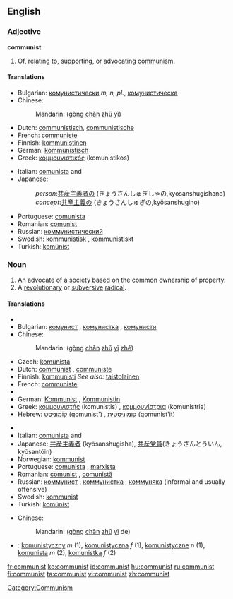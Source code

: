 {{see|Communist}}
==English==

===Adjective===
'''communist'''

# Of, relating to, supporting, or advocating [[communism]].

====Translations====
{{trans-top|of or relating to communism}}
* Bulgarian: [[комунистически]] ''m, n, pl.'', [[комунистическа]] {{f}}
* Chinese:
*: Mandarin: {{zh-ts|[[共產]][[主義]]|[[共产]][[主义]]}} ([[gòng]] [[chǎn]] [[zhǔ]] [[yì]])
* Dutch: [[communistisch]], [[communistische]]
* French: [[communiste]] {{m|f}}
* Finnish: [[kommunistinen]]
* German: [[kommunistisch]]
* Greek: [[κομμουνιστικός]] (komunistikos) {{m}}
{{trans-mid}}
* Italian: [[comunista]] {{m}} and {{f}}
* Japanese:
*: ''person'':[[共産主義者]]の (きょうさんしゅぎしゃの,kyōsanshugishano)
*: ''concept'':[[共産主義]]の (きょうさんしゅぎの,kyōsanshugino)
* Portuguese: [[comunista]] {{c}}
* Romanian: [[comunist]]
* Russian: [[коммунистический]]
* Swedish: [[kommunistisk]] {{c}}, [[kommunistiskt]] {{n}}
* Turkish: [[komünist]]
{{trans-bottom}}

===Noun===
{{en-noun}}

# An advocate of a society based on the common ownership of property.
# A [[revolutionary]] or [[subversive]] [[radical]].

====Translations====
{{trans-top|person who follows a communist or Marxist-Leninist philosophy}}
* {{trreq|Armenian}}
* Bulgarian: [[комунист]] {{m}}, [[комунистка]] {{f}}, [[комунисти]] {{p}}
* Chinese:
*: Mandarin: {{zh-ts|[[共產]][[主義]][[者]]|[[共产]][[主义]][[者]]}} ([[gòng]] [[chǎn]] [[zhǔ]] [[yì]] [[zhě]])
* Czech: [[komunista]] {{f}}
* Dutch: [[communist]] {{m}}, [[communiste]] {{f}}
* Finnish: [[kommunisti]] ''See also:'' [[taistolainen]]
* French: [[communiste]] {{m|f}}
* {{trreq|Georgian}}
* German: [[Kommunist]] {{m}}, [[Kommunistin]] {{f}}
* Greek: [[κομμουνιστής]] (komunistis) {{m}}, [[κομμουνίστρια]] (komunistria) {{f}}
* Hebrew: [[קומוניסט|קוֹמוּנִיסְט]] (qomunist') {{m}}, [[קומוניסטית]] (qomunist'it) {{f}}
{{trans-mid}}
* {{trreq|Hungarian}}
* Italian: [[comunista]] {{m}} and {{f}}
* Japanese: [[共産主義者]] (kyōsanshugisha), [[共産党員]](きょうさんとういん, kyōsantōin)
* Norwegian: [[kommunist]] {{m}}
* Portuguese: [[comunista]] {{c}}, [[marxista]] {{c}}
* Romanian: [[comunist]] {{m}}, [[comunistă]] {{f}}
* Russian: [[коммунист]] {{m}}, [[коммунистка]] {{f}}, [[коммуняка]] {{m}} (informal and usually offensive)
* Swedish: [[kommunist]] {{c}}
* Turkish: [[komünist]]
{{trans-bottom}}

{{trans-top|revolutionary or subversive radical}}
* Chinese:
*: Mandarin: {{zh-ts|[[共產]][[主義]]的|[[共产]][[主义]]的}} ([[gòng]] [[chǎn]] [[zhǔ]] [[yì]] de)
{{trans-mid}}
{{trans-bottom}}

{{checktrans-top}}
<!--Remove this section once all of the translations below have been moved into the tables above.-->
{{checktrans}}
* {{ttbc|Polish}}: [[komunistyczny]] ''m'' (1), [[komunistyczna]] ''f'' (1), [[komunistyczne]] ''n'' (1), [[komunista]] ''m'' (2), [[komunistka]] ''f'' (2)
{{trans-bottom}}

[[Category:Communism]]

[[fr:communist]]
[[ko:communist]]
[[id:communist]]
[[hu:communist]]
[[ru:communist]]
[[fi:communist]]
[[ta:communist]]
[[vi:communist]]
[[zh:communist]]